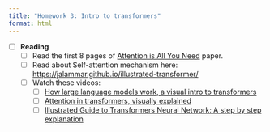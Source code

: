 ```yaml
---
title: "Homework 3: Intro to transformers"
format: html
---
```


- [ ] **Reading**
	- [ ] Read the first 8 pages of [Attention is All You Need](https://arxiv.org/abs/1706.03762) paper.
	- [ ] Read about Self-attention mechanism here: [https://jalammar.github.io/illustrated-transformer/](https://jalammar.github.io/illustrated-transformer/)
	- [ ] Watch these videos:
		- [ ] [How large language models work, a visual intro to transformers](https://www.youtube.com/watch?v=wjZofJX0v4M)
		- [ ] [Attention in transformers, visually explained](https://www.youtube.com/watch?v=eMlx5fFNoYc)
		- [ ] [Illustrated Guide to Transformers Neural Network: A step by step explanation](https://www.youtube.com/watch?v=4Bdc55j80l8)
